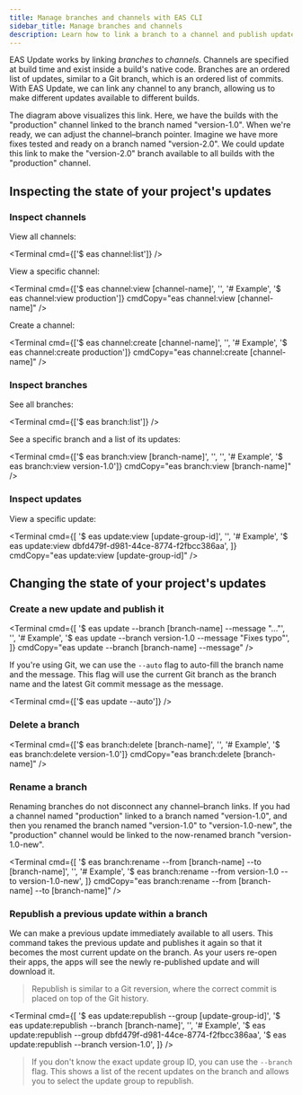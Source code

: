 ```yaml
---
title: Manage branches and channels with EAS CLI
sidebar_title: Manage branches and channels
description: Learn how to link a branch to a channel and publish updates with EAS CLI.
---
```



EAS Update works by linking _branches_ to _channels_. Channels are specified at build time and exist inside a build's native code. Branches are an ordered list of updates, similar to a Git branch, which is an ordered list of commits. With EAS Update, we can link any channel to any branch, allowing us to make different updates available to different builds.

<ContentSpotlight
  alt='Channel "production" linked to branch "version-1.0"'
  src="/static/images/eas-update/channel-branch-link.png"
/>

The diagram above visualizes this link. Here, we have the builds with the "production" channel linked to the branch named "version-1.0". When we're ready, we can adjust the channel–branch pointer. Imagine we have more fixes tested and ready on a branch named "version-2.0". We could update this link to make the "version-2.0" branch available to all builds with the "production" channel.

<ContentSpotlight
  alt='Channel "production" linked to branch "version-2.0"'
  src="/static/images/eas-update/channel-branch-link-2.png"
/>

## Inspecting the state of your project's updates

### Inspect channels

View all channels:

<Terminal cmd={['$ eas channel:list']} />

View a specific channel:

<Terminal
  cmd={['$ eas channel:view [channel-name]', '', '# Example', '$ eas channel:view production']}
  cmdCopy="eas channel:view [channel-name]"
/>

Create a channel:

<Terminal
  cmd={['$ eas channel:create [channel-name]', '', '# Example', '$ eas channel:create production']}
  cmdCopy="eas channel:create [channel-name]"
/>

### Inspect branches

See all branches:

<Terminal cmd={['$ eas branch:list']} />

See a specific branch and a list of its updates:

<Terminal
  cmd={['$ eas branch:view [branch-name]', '', '', '# Example', '$ eas branch:view version-1.0']}
  cmdCopy="eas branch:view [branch-name]"
/>

### Inspect updates

View a specific update:

<Terminal
  cmd={[
    '$ eas update:view [update-group-id]',
    '',
    '# Example',
    '$ eas update:view dbfd479f-d981-44ce-8774-f2fbcc386aa',
  ]}
  cmdCopy="eas update:view [update-group-id]"
/>

## Changing the state of your project's updates

### Create a new update and publish it

<Terminal
  cmd={[
    '$ eas update --branch [branch-name] --message "..."',
    '',
    '# Example',
    '$ eas update --branch version-1.0 --message "Fixes typo"',
  ]}
  cmdCopy="eas update --branch [branch-name] --message"
/>

If you're using Git, we can use the `--auto` flag to auto-fill the branch name and the message. This flag will use the current Git branch as the branch name and the latest Git commit message as the message.

<Terminal cmd={['$ eas update --auto']} />

### Delete a branch

<Terminal
  cmd={['$ eas branch:delete [branch-name]', '', '# Example', '$ eas branch:delete version-1.0']}
  cmdCopy="eas branch:delete [branch-name]"
/>

### Rename a branch

Renaming branches do not disconnect any channel–branch links. If you had a channel named "production" linked to a branch named "version-1.0", and then you renamed the branch named "version-1.0" to "version-1.0-new", the "production" channel would be linked to the now-renamed branch "version-1.0-new".

<Terminal
  cmd={[
    '$ eas branch:rename --from [branch-name] --to [branch-name]',
    '',
    '# Example',
    '$ eas branch:rename --from version-1.0 --to version-1.0-new',
  ]}
  cmdCopy="eas branch:rename --from [branch-name] --to [branch-name]"
/>

### Republish a previous update within a branch

We can make a previous update immediately available to all users. This command takes the previous update and publishes it again so that it becomes the most current update on the branch. As your users re-open their apps, the apps will see the newly re-published update and will download it.

> Republish is similar to a Git reversion, where the correct commit is placed on top of the Git history.

<Terminal
  cmd={[
    '$ eas update:republish --group [update-group-id]',
    '$ eas update:republish --branch [branch-name]',
    '',
    '# Example',
    '$ eas update:republish --group dbfd479f-d981-44ce-8774-f2fbcc386aa',
    '$ eas update:republish --branch version-1.0',
  ]}
/>

> If you don't know the exact update group ID, you can use the `--branch` flag. This shows a list of the recent updates on the branch and allows you to select the update group to republish.
